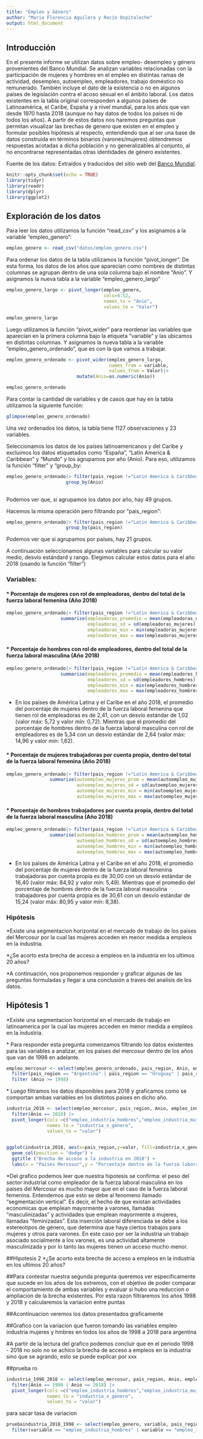 ```yaml
---
title: "Empleo y Género"
author: "Maria Florencia Aguilera y Rocío Ospitaleche"
output: html_document
---
```


## Introducción

En el presente informe se utilizan datos sobre empleo- desempleo y género provenientes del Banco Mundial. Se analizan variables relacionadas con la participación de mujeres y hombres en el empleo en distintas ramas de actividad, desempleo, autoempleo, empleadores, trabajo doméstico no remunerado. También incluye el dato de la existencia o no en algunos países de legislación contra el acoso sexual en el ámbito laboral. Los datos existentes en la tabla original corresponden a algunos países de Latinoamérica, el Caribe, España y a nivel mundial, para los años que van desde 1970 hasta 2018 (aunque no hay datos de todos los países ni de todos los años). A partir de estos datos nos haremos preguntas que permitan visualizar las brechas de genero que existen en el empleo y formular posibles hipótesis al respecto, entendiendo que al ser una base de datos construida en términos binarios (varones/mujeres) obtendremos respuestas acotadas a dicha población y no generalizables al conjunto, al no encontrarse representadas otras identidades de género existentes.

Fuente de los datos: Extraídos y traducidos del sitio web del [Banco Mundial](https://databank.worldbank.org/source/gender-statistics).

```r
knitr::opts_chunk$set(echo = TRUE)
library(tidyr)
library(readr)
library(dplyr)
library(ggplot2)
```

## Exploración de los datos

Para leer los datos utilizamos la función "read_csv" y los asignamos a la variable "empleo_genero":

```r
empleo_genero <- read_csv("datos/empleo_genero.csv")
```

Para ordenar los datos de la tabla utilizamos la función "pivot_longer". De esta forma, los datos de los años que aparecían como nombres de distintas columnas se agrupan dentro de una sola columna bajo el nombre "Anio". Y asignamos la nueva tabla a la variable "empleo_genero_largo"

```r
empleo_genero_largo <- pivot_longer(empleo_genero, 
                                    cols=4:52, 
                                    names_to = "Anio", 
                                    values_to = "Valor")
```

```r
empleo_genero_largo
```

Luego utilizamos la función "pivot_wider" para reordenar las variables que aparecían en la primera columna bajo la etiqueta "variable" y las ubicamos en distintas columnas. Y asignamos la nueva tabla a la variable "empleo_genero_ordenado", que es con la que vamos a trabajar.

```r
empleo_genero_ordenado <- pivot_wider(empleo_genero_largo, 
                                      names_from = variable,
                                      values_from = Valor)|> 
                          mutate(Anio=as.numeric(Anio))
```

```r
empleo_genero_ordenado
```

Para contar la cantidad de variables y de casos que hay en la tabla utilizamos la siguiente función:

```r
glimpse(empleo_genero_ordenado)
```

Una vez ordenados los datos, la tabla tiene 1127 observaciones y 23 variables.

Seleccionamos los datos de los países latinoamericanos y del Caribe y excluimos los datos etiquetados como "España", "Latin America & Caribbean" y "Mundo" y los agrupamos por año (Anio). Para eso, utilizamos la función "filter" y "group_by:

```r
empleo_genero_ordenado|> filter(pais_region !="Latin America & Caribbean" & pais_region != "Mundo" & pais_region != "EspaÃ±a")|> 
                      group_by(Anio)
                        
```

Podemos ver que, si agrupamos los datos por año, hay 49 grupos.

Hacemos la misma operación pero filtrando por "pais_region":

```r
empleo_genero_ordenado|> filter(pais_region !="Latin America & Caribbean" & pais_region != "Mundo" & pais_region != "EspaÃ±a")|> 
                      group_by(pais_region)
```

Podemos ver que si agrupamos por países, hay 21 grupos.

A continuación seleccionamos algunas variables para calcular su valor medio, desvío estándard y rango. Elegimos calcular estos datos para el año 2018 (usando la función "filter")

### Variables:

#### \* Porcentaje de mujeres con rol de empleadoras, dentro del total de la fuerza laboral femenina (Año 2018)

```r
empleo_genero_ordenado|> filter(pais_region !="Latin America & Caribbean" & pais_region != "Mundo" & pais_region != "EspaÃ±a" & Anio == 2018)|> 
                    summarise(empleadoras_promedio = mean(empleadoras_mujeres),
                              empleadoras_sd = sd(empleadoras_mujeres),
                              empleadoras_min = min(empleadoras_mujeres),
                              empleadoras_max = max(empleadoras_mujeres))
```

#### \* Porcentaje de hombres con rol de empleadores, dentro del total de la fuerza laboral masculina (Año 2018)

```r
empleo_genero_ordenado|> filter(pais_region !="Latin America & Caribbean" & pais_region != "Mundo" & pais_region != "EspaÃ±a" & Anio == 2018)|> 
                    summarise(empleadores_promedio = mean(empleadores_hombres),
                              empleadores_sd = sd(empleadores_hombres),
                              empleadores_min = min(empleadores_hombres),
                              empleadores_max = max(empleadores_hombres))
```

-   En los países de América Latina y el Caribe en el año 2018, el promedio del porcentaje de mujeres dentro de la fuerza laboral femenina que tienen rol de empleadoras es de 2,41, con un desvío estándar de 1,02 (valor máx: 5,72 y valor mín: 0,72). Mientras que el promedio del porcentaje de hombres dentro de la fuerza laboral masculina con rol de empleadores es de 5,34 con un desvío estándar de 2,64 (valor máx: 14,96 y valor mín: 1,62).


#### \* Porcentaje de mujeres trabajadoras por cuenta propia, dentro del total de la fuerza laboral femenina (Año 2018)

```r
empleo_genero_ordenado|> filter(pais_region !="Latin America & Caribbean" & pais_region != "Mundo" & pais_region != "España" & Anio == 2018)|> 
                summarise(autoempleo_mujeres_prom = mean(autoempleo_mujeres),
                          autoempleo_mujeres_sd = sd(autoempleo_mujeres),
                          autoempleo_mujeres_min = min(autoempleo_mujeres),
                          autoempleo_mujeres_max = max(autoempleo_mujeres))
```

#### \* Porcentaje de hombres trabajadores por cuenta propia, dentro del total de la fuerza laboral masculina (Año 2018)

```r
empleo_genero_ordenado|> filter(pais_region !="Latin America & Caribbean" & pais_region != "Mundo" & pais_region != "EspaÃ±a" & Anio == 2018)|> 
                summarise(autoempleo_hombres_prom = mean(autoempleo_hombres),
                          autoempleo_hombres_sd = sd(autoempleo_hombres),
                          autoempleo_hombres_min = min(autoempleo_hombres),
                          autoempleo_hombres_max = max(autoempleo_hombres))
```

-   En los países de América Latina y el Caribe en el año 2018, el promedio del porcentaje de mujeres dentro de la fuerza laboral femenina trabajadoras por cuenta propia es de 30,00 con un desvío estándar de 16,40 (valor máx: 84,92 y valor mín: 5,49). Mientras que el promedio del porcentaje de hombres dentro de la fuerza laboral masculina trabajadores por cuenta propia es de 30,61 con un desvío estándar de 15,24 (valor máx: 80,95 y valor mín: 8,38).

### Hipótesis

\*Existe una segmentacion horizontal en el mercado de trabajo de los paises del Mercosur por la cual las mujeres acceden en menor medida a empleos en la industria.

\*¿Se acorto esta brecha de acceso a empleos en la industria en los ultimos 20 años?

\*A continuación, nos proponemos responder y graficar algunas de las preguntas formuladas y llegar a una conclusión a traves del analisis de los datos.

## Hipótesis 1
\*Existe una segmentacion horizontal en el mercado de trabajo en latinoamerica por la cual las mujeres acceden en menor medida a empleos en la industria.


\* Para responder esta pregunta comenzamos filtrando los datos existentes para las variables a analizar, en los paises del mercosur dentro de los años que van de 1998 en adelante.

```r
empleo_mercosur <- select(empleo_genero_ordenado, pais_region, Anio, empleo_industria_mujeres, empleo_industria_hombres) |>
  filter(pais_region == "Argentina" | pais_region == "Uruguay" | pais_region == "Paraguay" | pais_region == "Brasil" | pais_region == "Venezuela") |> 
  filter (Anio >= 1998)
```

\* Luego filtramos los datos disponibles para 2018 y graficamos como se comportan ambas variables en los distintos paises en dicho año.

```r
industria_2018 <- select(empleo_mercosur, pais_region, Anio, empleo_industria_mujeres, empleo_industria_hombres)|>
  filter(Anio == 2018) |> 
  pivot_longer(cols =c("empleo_industria_hombres","empleo_industria_mujeres"),
               names_to = "industria_x_genero",  
               values_to = "valor")
 
```

```r
ggplot(industria_2018, aes(x=pais_region,y=valor, fill=industria_x_genero))+
  geom_col(position = "dodge") +
  ggtitle ("Brecha de acceso a la industria en 2018") + 
  labs(x = "Paises Mercosur",y = "Porcentaje dentro de la fuerza laboral") 
```

\*Del grafico podemos leer que nuestra hipotesis se confirma: el peso del sector industrial como empleador de la fuerza laboral masculina en los paises del Mercosur es mucho mayor que en el caso de la fuerza laboral femenina. Entendemos que esto se debe al fenomeno llamado "segmentación vertical". Es decir, el hecho de que existan actividades economicas que emplean mayormente a varones, llamadas "masculinizadas" y actividades que emplean mayormente a mujeres, llamadas "feminizadas". 
Esta inserción laboral diferenciada se debe a los estereotipos de género, que determina que haya ciertos trabajos para mujeres y otros para varones. En este caso por ser la industria un trabajo asociado socialmente a los varones, es una actividad altamente masculinizada y por lo tanto las mujeres tienen un acceso mucho menor.


##Hipotesis 2
\*¿Se acorto esta brecha de acceso a empleos en la industria en los ultimos 20 años?


##Para contestar nuestra segunda pregunta queremos ver especificamente que sucede en los años de los extremos, con el objetivo de poder comparar el comportamiento de ambas variables y evaluar si hubo una reduccion o ampliacion de la brecha existentes. Por esta razon filtraremos los años 1998 y 2018 y calcularemos la variacion entre puntas


##Acontinuacion veremos los datos presentados graficamente 


##Grafico con la variacion que fueron tomando las variables empleo industria mujeres y hmbres en todos los años de 1998 a 2018 para argentina






#A partir de la lectura del grafico podemos concluir que en el periodo 1998 - 2018 no solo no se achico la brecha de acceso a empleos en la industria sino que se agrando, esto se puede explicar por xxx


##prueba ro
```r
industria_1998_2018 <- select(empleo_mercosur, pais_region, Anio, empleo_industria_mujeres, empleo_industria_hombres)|>
  filter(Anio == 1998 | Anio == 2018) |> 
  pivot_longer(cols =c("empleo_industria_hombres","empleo_industria_mujeres"),
               names_to = "industria_x_genero",  
               values_to = "valor")
```

para sacar tasa de variacion
```r
pruebaindustria_2018_1998 <- select(empleo_genero, variable, pais_region, "1998", "2018")|>
  filter(variable == "empleo_industria_hombres" | variable == "empleo_industria_mujeres")
```







